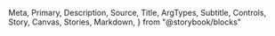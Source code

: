   Meta,
  Primary,
  Description,
  Source,
  Title,
  ArgTypes,
  Subtitle,
  Controls,
  Story,
  Canvas,
  Stories,
  Markdown,
} from "@storybook/blocks"

<Meta of={IconButton} />

<Title />

<Description of={IconButton} />

```tsx
import { IconButton } from "@einride/ui"
```

## Basic

<Description of={IconButton.Basic} />

<Canvas of={IconButton.Basic} />

<Controls of={IconButton.Basic} />

## Variant

<Description of={IconButton.Primary} />

<Canvas of={IconButton.Primary} />

<Controls of={IconButton.Primary} include="variant" />

## Accessibility

Since the button only includes an icon that is not discernible for screen reader users, a
descriptive `aria-label` must be provided.

```tsx
// bad
<IconButton aria-label="secondary-dialog-button" />

// good
<IconButton aria-label="Close dialog" />
```
